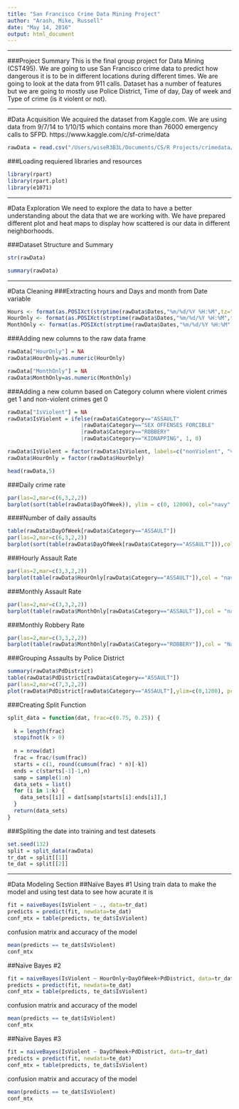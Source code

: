 ```yaml
---
title: "San Francisco Crime Data Mining Project"
author: "Arash, Mike, Russell"
date: "May 14, 2016"
output: html_document
---
```

***
###Project Summary
This is the final group project for Data Mining (CST495).
We are going to use San Francisco crime data to predict how dangerous it is to be in different locations during different times.
We are going to look at the data from 911 calls. Dataset has a number of features but we are going to mostly use Police District, Time of day, Day of week and Type of crime (is it violent or not).

***

#Data Acquisition
We acquired the dataset from Kaggle.com.
We are using data from 9/7/14 to 1/10/15 which contains more than 76000 emergency calls to SFPD.
https://www.kaggle.com/c/sf-crime/data
```r

rawData = read.csv("/Users/wiseR3B3L/Documents/CS/R Projects/crimedata/crimetableset.csv")

```

###Loading requiered libraries and resources
```r
library(rpart)
library(rpart.plot)
library(e1071)
```
***
#Data Exploration
We need to explore the data to have a better understanding about the data that we are working with.
We have prepared different plot and heat maps to display how scattered is our data in different neighborhoods.

###Dataset Structure and Summary
```r

str(rawData)

summary(rawData)

```

***

#Data Cleaning 
###Extracting hours and Days and month from Date variable
```r

Hours <- format(as.POSIXct(strptime(rawData$Dates,"%m/%d/%Y %H:%M",tz="")) ,format = "%H:%M")
HourOnly <- format(as.POSIXct(strptime(rawData$Dates,"%m/%d/%Y %H:%M",tz="")) ,format = "%H")
MonthOnly <- format(as.POSIXct(strptime(rawData$Dates,"%m/%d/%Y %H:%M",tz="")) ,format = "%m")

```

###Adding new columns to the raw data frame
```r

rawData["HourOnly"] = NA
rawData$HourOnly=as.numeric(HourOnly)

rawData["MonthOnly"] = NA
rawData$MonthOnly=as.numeric(MonthOnly)

```

###Adding a new column based on Category column where violent crimes get 1 and non-violent crimes get 0
```r

rawData["IsViolent"] = NA
rawData$IsViolent = ifelse(rawData$Category=="ASSAULT"
                       |rawData$Category=="SEX OFFENSES FORCIBLE"
                       |rawData$Category=="ROBBERY"
                       |rawData$Category=="KIDNAPPING", 1, 0)

rawData$IsViolent = factor(rawData$IsViolent, labels=c("nonViolent", "violent"))
rawData$HourOnly = factor(rawData$HourOnly)

head(rawData,5)
```

###Daily crime rate
```r
par(las=2,mar=c(6,3,2,2))
barplot(sort(table(rawData$DayOfWeek)), ylim = c(0, 12000), col="navy", main="Crimes By Day of Week")
```


####Number of daily assaults
```r
table(rawData$DayOfWeek[rawData$Category=="ASSAULT"])
par(las=2,mar=c(6,3,2,2))
barplot(sort(table(rawData$DayOfWeek[rawData$Category=="ASSAULT"])),col = "navy",ylim = c(0, 1200), main="Assaults by Day of Week")
```

###Hourly Assault Rate
```r
par(las=2,mar=c(3,3,2,2))
barplot(table(rawData$HourOnly[rawData$Category=="ASSAULT"]),col = "navy",ylim=c(0, 400), main="Number of Assaults Hourly", xlab="Hour of the day")
```

###Monthly Assault Rate
```r
par(las=2,mar=c(3,3,2,2))
barplot(table(rawData$MonthOnly[rawData$Category=="ASSAULT"]),col = "navy",ylim=c(0,700), main="Number of Assaults by Months", xlab="Month of the year")
```

###Monthly Robbery Rate
```r
par(las=2,mar=c(3,3,2,2))
barplot(table(rawData$MonthOnly[rawData$Category=="ROBBERY"]),col = "Navy",ylim=c(0,230), main="Robberies by the month")
```

###Grouping Assaults by Police District
```r
summary(rawData$PdDistrict)
table(rawData$PdDistrict[rawData$Category=="ASSAULT"])
par(las=2,mar=c(7,3,2,2))
plot(rawData$PdDistrict[rawData$Category=="ASSAULT"],ylim=c(0,1200), pch=19, main="Assaults by district", col = "navy")
```

###Creating Split Function
```r
split_data = function(dat, frac=c(0.75, 0.25)) {
  
  k = length(frac)
  stopifnot(k > 0)
  
  n = nrow(dat)
  frac = frac/(sum(frac))
  starts = c(1, round(cumsum(frac) * n)[-k])
  ends = c(starts[-1]-1,n)
  samp = sample(1:n)
  data_sets = list()
  for (i in 1:k) {
    data_sets[[i]] = dat[samp[starts[i]:ends[i]],]
  }
  return(data_sets)
} 
```


###Spliting the date into training and test datesets
```r
set.seed(132)
split = split_data(rawData)
tr_dat = split[[1]]
te_dat = split[[2]]
```

***

#Data Modeling Section
##Naïve Bayes #1
Using train data to make the model and using test data to see how acurate it is
```r
fit = naiveBayes(IsViolent ~ ., data=tr_dat)
predicts = predict(fit, newdata=te_dat)
conf_mtx = table(predicts, te_dat$IsViolent)
```

confusion matrix and accuracy of the model
```r
mean(predicts == te_dat$IsViolent)
conf_mtx
```

##Naïve Bayes #2
```r
fit = naiveBayes(IsViolent ~ HourOnly+DayOfWeek+PdDistrict, data=tr_dat)
predicts = predict(fit, newdata=te_dat)
conf_mtx = table(predicts, te_dat$IsViolent)
```

confusion matrix and accuracy of the model
```r
mean(predicts == te_dat$IsViolent)
conf_mtx
```


##Naïve Bayes #3
```r
fit = naiveBayes(IsViolent ~ DayOfWeek+PdDistrict, data=tr_dat)
predicts = predict(fit, newdata=te_dat)
conf_mtx = table(predicts, te_dat$IsViolent)
```

confusion matrix and accuracy of the model
```r
mean(predicts == te_dat$IsViolent)
conf_mtx
```

